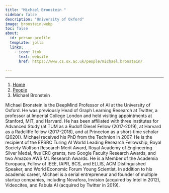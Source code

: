 ```yaml
---
title: "Michael Bronstein "
sidebar: false
description: "University of Oxford"
image: bronstein.webp
toc: false
about:
  id: person-profile
  template: jolla
  links:
    - icon: link
      text: website
      href: https://www.cs.ox.ac.uk/people/michael.bronstein/

---
```

---

```{=html}
<nav aria-label="breadcrumb">
  <ol class="breadcrumb">
    <li class="breadcrumb-item"><a href="../../index.html">Home</a></li>
    <li class="breadcrumb-item"><a href="../../people.html">People</a></li>
    <li class="breadcrumb-item active">Michael Bronstein </li>

  </ol>
</nav>
```

:::{#person-profile}
:::

Michael Bronstein is the DeepMind Professor of AI at the University of Oxford. He was previously Head of Graph Learning Research at Twitter, a professor at Imperial College London and held visiting appointments at Stanford, MIT, and Harvard. He has been affiliated with three Institutes for Advanced Study (at TUM as a Rudolf Diesel Fellow (2017-2019), at Harvard as a Radcliffe fellow (2017-2018), and at Princeton as a short-time scholar (2020)). Michael received his PhD from the Technion in 2007. He is the recipient of the EPSRC Turing AI World Leading Research Fellowship, Royal Society Wolfson Research Merit Award, Royal Academy of Engineering Silver Medal, five ERC grants, two Google Faculty Research Awards, and two Amazon AWS ML Research Awards. He is a Member of the Academia Europaea, Fellow of IEEE, IAPR, BCS, and ELLIS, ACM Distinguished Speaker, and World Economic Forum Young Scientist. In addition to his academic career, Michael is a serial entrepreneur and founder of multiple startup companies, including Novafora, Invision (acquired by Intel in 2012), Videocites, and Fabula AI (acquired by Twitter in 2019).